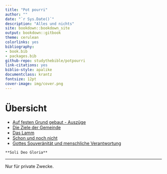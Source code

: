 ```yaml
--- 
title: "Pot pourri"
author: ""
date: "`r Sys.Date()`"
description: "Alles und nichts"
site: bookdown::bookdown_site
output: bookdown::gitbook
theme: cerulean
colorlinks: yes
bibliography:
- book.bib
- packages.bib
github-repo: studythebible/potpourri
link-citations: yes
biblio-style: apalike
documentclass: krantz
fontsize: 12pt
cover-image: img/cover.png
---
```


# Übersicht {-#ubersicht}


* [Auf festen Grund gebaut - Auszüge](#auf-festen-grund-gebaut)
* [Die Ziele der Gemeinde](#die-ziele-der-gemeinde)
* [Das Lamm](#das-lamm)
* [Schon und noch nicht](#schon-und-noch-nicht)
* [Gottes Souveränität und menschliche Verantwortung](#gottes-souveraenitaet-und-menschliche-verantwortung)

```block
**Soli Deo Gloria**
```

***

Nur für private Zwecke.

